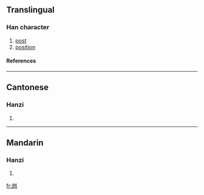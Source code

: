 {{see|岡|崗}}

==Translingual==
===Han character===
{{Han char|rn=46|rad=山|as=04|sn=7|four=|canj=山月大 (UBK)}}
# [[post]]
# [[position]]
====References====
{{Han ref|kx=0308.331|hdz=10763.090|uh=5C97|ud=23703}}
----
==Cantonese==
===Hanzi===
{{yue-hanzi|jyut=|y=gong1}}
# {{defn|Cantonese}}
----
==Mandarin==
===Hanzi===
{{cmn-hanzi|tra=崗|pin=[[gǎng]] ([[gang3]])|wg=kang<sup>3</sup>}}
# {{defn|Mandarin}}

[[fr:岗]]